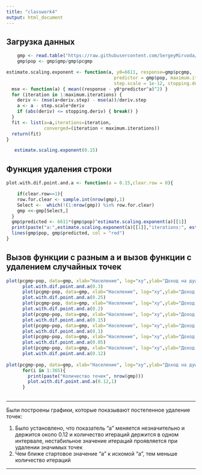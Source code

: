 ```yaml
---
title: "classwork4"
output: html_document
---
```


## Загрузка данных
```r
    gmp <- read.table("https://raw.githubusercontent.com/SergeyMirvoda/da2016/master/classwork4/gmp.dat")
    gmp$pop <- gmp$gmp/gmp$pcgmp
```

```r
estimate.scaling.exponent <- function(a, y0=6611, response=gmp$pcgmp,
                                        predictor = gmp$pop, maximum.iterations=100, deriv.step = 1/100,
                                        step.scale = 1e-12, stopping.deriv = 1/100) {
  mse <- function(a) { mean((response - y0*predictor^a)^2) }
  for (iteration in 1:maximum.iterations) {
    deriv <- (mse(a+deriv.step) - mse(a))/deriv.step
    a <- a - step.scale*deriv
    if (abs(deriv) <= stopping.deriv) { break() }
  }
  fit <- list(a=a,iterations=iteration,
              converged=(iteration < maximum.iterations))
  return(fit)
}
```

```r
   estimate.scaling.exponent(0.15)
```

## Функция удаления строки
```r
plot.with.dif.point.and.a <- function(a = 0.15,clear.row = 0){

    if(clear.row==1){
    row.for.clear <- sample.int(nrow(gmp),1)
    Select <-  which(!(1:nrow(gmp)) %in% row.for.clear)
    gmp <<-gmp[Select,]
  }
  gmp$predicted <- 6611*(gmp$pop)^estimate.scaling.exponent(a)[[1]]
  print(paste("a:",estimate.scaling.exponent(a)[[1]],"iterations:", estimate.scaling.exponent(a)[[2]]))
  lines(gmp$pop, gmp$predicted, col = "red")
}
```

## Вызов функции с разным а и вызов функции с удалением случайных точек
```r
    
plot(pcgmp~pop, data=gmp, xlab="Население", log="xy",ylab="Доход на душу населения ($/человеко-год)", main="Метрополии США, 2006") 
      plot.with.dif.point.and.a(0.3)
      plot(pcgmp~pop, data=gmp, xlab="Население", log="xy",ylab="Доход на душу населения ($/человеко-год)", main="Метрополии США, 2006") 
      plot.with.dif.point.and.a(0.25)
      plot(pcgmp~pop, data=gmp, xlab="Население", log="xy",ylab="Доход на душу населения ($/человеко-год)", main="Метрополии США, 2006") 
      plot.with.dif.point.and.a(0.2)
      plot(pcgmp~pop, data=gmp, xlab="Население", log="xy",ylab="Доход на душу населения ($/человеко-год)", main="Метрополии США, 2006") 
      plot.with.dif.point.and.a(0.15)
      plot(pcgmp~pop, data=gmp, xlab="Население", log="xy",ylab="Доход на душу населения ($/человеко-год)", main="Метрополии США, 2006") 
      plot.with.dif.point.and.a(0.1)
      plot(pcgmp~pop, data=gmp, xlab="Население", log="xy",ylab="Доход на душу населения ($/человеко-год)", main="Метрополии США, 2006") 
      plot.with.dif.point.and.a(0.05)
      plot(pcgmp~pop, data=gmp, xlab="Население", log="xy",ylab="Доход на душу населения ($/человеко-год)", main="Метрополии США, 2006") 
      plot.with.dif.point.and.a(0.12)
      
plot(pcgmp~pop, data=gmp, xlab="Население", log="xy",ylab="Доход на душу населения ($/человеко-год)", main="Метрополии США, 2006")      
      for(i in 1:365){
        print(paste("Количество точек", nrow(gmp)))
        plot.with.dif.point.and.a(0.12,1)
      }
    
```
***
 Были построены графики, которые показывают постепенное удаление точек:

 1. Было установлено, что показатель "а" меняется незначительно и держится около 0.12 и количество итераций держится в одном интервале, нестабильное значение итераций проявляется при удалении значимых точек 
 2. Чем ближе стартовое значение "а" к искомой "а", тем меньше количество итераций

***

